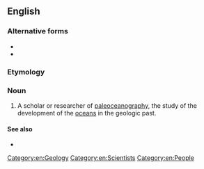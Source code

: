 ==English==

===Alternative forms===
* {{l|en|palaeoceanographer}}
* {{l|en|paleooceanographer}}

===Etymology===
{{prefix|paleo|oceanographer|lang=en}}

===Noun===
{{en-noun}}

# A scholar or researcher of [[paleoceanography]], the study of the development of the [[ocean]]s in the geologic past.

====See also====
* {{pedialite|paleoceanography}}

[[Category:en:Geology]]
[[Category:en:Scientists]]
[[Category:en:People]]